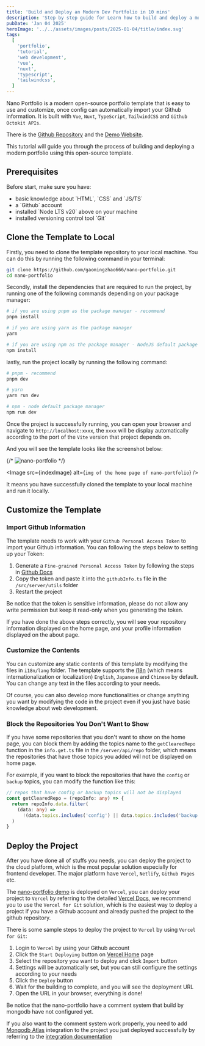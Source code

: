 ```yaml
---
title: 'Build and Deploy an Modern Dev Portfolio in 10 mins'
description: 'Step by step guide for Learn how to build and deploy a modern developer portfolio in a fastest way by using a open-source template.'
pubDate: 'Jan 04 2025'
heroImage: '../../assets/images/posts/2025-01-04/title/index.svg'
tags:
  [
    'portfolio',
    'tutorial',
    'web development',
    'vue',
    'nuxt',
    'typescript',
    'tailwindcss',
  ]
---
```



Nano Portfolio is a modern open-source portfolio template that is easy to use and customize, once config can automatically import your Github information. It is built with `Vue`, `Nuxt`, `TypeScript`, `TailwindCSS` and `Github Octokit APIs`.

There is the [Github Repository](https://github.com/gaomingzhao666/nano-portfolio) and the [Demo Website](https://nano-portfolio-ruby.vercel.app/).

This tutorial will guide you through the process of building and deploying a modern portfolio using this open-source template.

## Prerequisites

<Alert>
  Before start, make sure you have:

  <ul>
    <li>basic knowledge about `HTML`, `CSS` and `JS/TS` </li>
    <li>a `Github` account</li>
    <li>installed `Node LTS v20` above on your machine</li>
    <li>installed versioning control tool `Git`</li>
  </ul>
</Alert>

## Clone the Template to Local

Firstly, you need to clone the template repository to your local machine. You can do this by running the following command in your terminal:

```bash
git clone https://github.com/gaomingzhao666/nano-portfolio.git
cd nano-portfolio
```

Secondly, install the dependencies that are required to run the project, by running one of the following commands depending on your package manager:

```bash
# if you are using pnpm as the package manager - recommend
pnpm install

# if you are using yarn as the package manager
yarn

# if you are using npm as the package manager - NodeJS default package manager
npm install
```

lastly, run the project locally by running the following command:

```bash
# pnpm - recommend
pnpm dev

# yarn
yarn run dev

# npm - node default package manager
npm run dev
```

Once the project is successfully running, you can open your browser and navigate to `http://localhost:xxxx`, the `xxxx` will be display automatically according to the port of the `Vite` version that project depends on.

And you will see the template looks like the screenshot below:

{/* ![nano-portfolio](../../assets/images/posts/2025-01-04/contents/index-light.png) */}

<Image src={indexImage} alt={`img of the home page of nano-portfolio`} />

It means you have successfully cloned the template to your local machine and run it locally.

## Customize the Template

### Import Github Information

The template needs to work with your `Github Personal Access Token` to import your Github information. You can following the steps below to setting up your Token:

1. Generate a `Fine-grained Personal Access Token` by following the steps in [Github Docs](https://docs.github.com/en/authentication/keeping-your-account-and-data-secure/creating-a-personal-access-token)
2. Copy the token and paste it into the `githubInfo.ts` file in the `/src/server/utils` folder
3. Restart the project

<Alert>
  Be notice that the token is sensitive information, please do not allow any
  write permission but keep it read-only when you generating the token.
</Alert>

If you have done the above steps correctly, you will see your repository information displayed on the home page, and your profile information displayed on the about page.

### Customize the Contents

You can customize any static contents of this template by modifying the files in `i18n/lang` folder. The template supports the [i18n](https://developer.mozilla.org/en-US/docs/Glossary/Internationalization) (which means internationalization or localization) `English`, `Japanese` and `Chinese` by default. You can change any text in the files according to your needs.

Of course, you can also develop more functionalities or change anything you want by modifying the code in the project even if you just have basic knowledge about web development.

### Block the Repositories You Don't Want to Show

If you have some repositories that you don't want to show on the home page, you can block them by adding the topics name to the `getClearedRepo` function in the `info.get.ts` file in the `/server/api/repo` folder, which means the repositories that have those topics you added will not be displayed on home page.

For example, if you want to block the repositories that have the `config` or `backup` topics, you can modify the function like this:

```ts
// repos that have config or backup topics will not be displayed
const getClearedRepo = (repoInfo: any) => {
  return repoInfo.data.filter(
    (data: any) =>
      !(data.topics.includes('config') || data.topics.includes('backup')),
  )
}
```

## Deploy the Project

After you have done all of stuffs you needs, you can deploy the project to the cloud platform, which is the most popular solution especially for frontend developer. The major platform have `Vercel`, `Netlify`, `Github Pages` etc.

The [nano-portfolio demo](https://nano-portfolio-ruby.vercel.app/) is deployed on `Vercel`, you can deploy your project to `Vercel` by referring to the detailed [Vercel Docs](https://vercel.com/docs/deployments/deployment-methods), we recommend you to use the `Vercel for Git` solution, which is the easiest way to deploy a project if you have a Github account and already pushed the project to the github repository.

There is some sample steps to deploy the project to `Vercel` by using `Vercel for Git`:

1. Login to `Vercel` by using your Github account
2. Click the `Start Deploying` button on [Vercel Home](https://vercel.com/home) page
3. Select the repository you want to deploy and click `Import` button
4. Settings will be automatically set, but you can still configure the settings according to your needs
5. Click the `Deploy` button
6. Wait for the building to complete, and you will see the deployment URL
7. Open the URL in your browser, everything is done!

<Alert>
  Be notice that the nano-portfolio have a comment system that build by mongodb
  have not configured yet.
</Alert>

If you also want to the comment system work properly, you need to add [Mongodb Atlas](https://vercel.com/integrations/mongodbatlas) integration to the project you just deployed successfully by referring to the [integration documentation](https://www.mongodb.com/developer/products/atlas/how-to-connect-mongodb-atlas-to-vercel-using-the-new-integration/)
